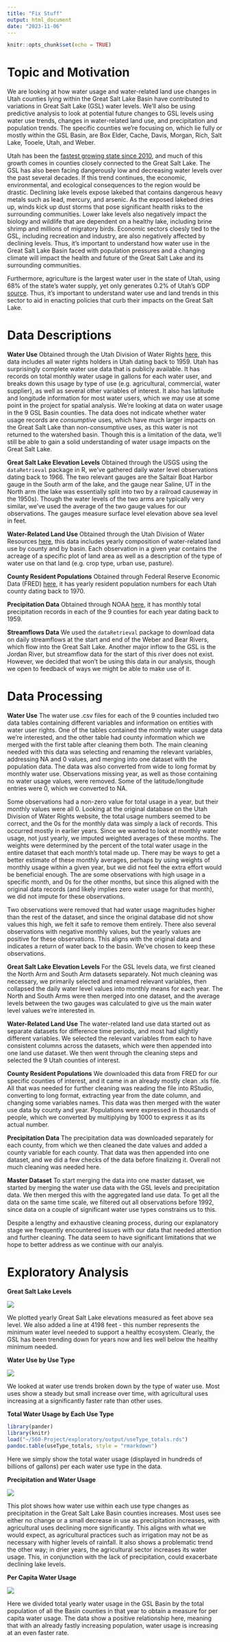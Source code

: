 ```yaml
---
title: "Fix Stuff"
output: html_document
date: "2023-11-06"
---
```


```r
knitr::opts_chunk$set(echo = TRUE)
```

# Topic and Motivation

We are looking at how water usage and water-related land use changes in Utah counties lying within the Great Salt Lake Basin have contributed to variations in Great Salt Lake (GSL) water levels. We'll also be using predictive analysis to look at potential future changes to GSL levels using water use trends, changes in water-related land use, and precipitation and population trends. The specific counties we're focusing on, which lie fully or mostly within the GSL Basin, are Box Elder, Cache, Davis, Morgan, Rich, Salt Lake, Tooele, Utah, and Weber.

Utah has been the [fastest growing state since 2010](https://worldpopulationreview.com/state-rankings/fastest-growing-states), and much of this growth comes in counties closely connected to the Great Salt Lake. The GSL has also been facing dangerously low and decreasing water levels over the past several decades. If this trend continues, the economic, environmental, and ecological consequences to the region would be drastic. Declining lake levels expose lakebed that contains dangerous heavy metals such as lead, mercury, and arsenic. As the exposed lakebed dries up, winds kick up dust storms that pose significant health risks to the surrounding communities. Lower lake levels also negatively impact the biology and wildlife that are dependent on a healthy lake, including brine shrimp and millions of migratory birds. Economic sectors cloesly tied to the GSL, including recreation and industry, are also negatively affected by declining levels. Thus, it's important to understand how water use in the Great Salt Lake Basin faced with population pressures and a changing climate will impact the health and future of the Great Salt Lake and its surrounding communities. 

Furthermore, agriculture is the largest water user in the state of Utah, using 68% of the state's water supply, yet only generates 0.2% of Utah's GDP [source](https://www.google.com/url?sa=t&rct=j&q=&esrc=s&source=web&cd=&ved=2ahUKEwjU4_Tf8aOCAxU9MjQIHS19CYEQFnoECA4QAw&url=https%3A%2F%2Fcontent.csbs.utah.edu%2F~lozada%2FResearch%2FUtahAgWaterUseHay.docx%23%3A~%3Atext%3DUsing%252068%2525%2520of%2520Utah%27s%2520water%2Cto%2520which%2520we%2520will%2520return.&usg=AOvVaw0IdpqkRNtyRjWG_ycnpIPq&opi=89978449). Thus, it’s important to understand water use and land trends in this sector to aid in enacting policies that curb their impacts on the Great Salt Lake.


# Data Descriptions

**Water Use**
Obtained through the Utah Division of Water Rights [here](https://waterrights.utah.gov/asp_apps/generalWaterUse/WaterUseList.asp), this data includes all water rights holders in Utah dating back to 1959. Utah has surprisingly complete water use data that is publicly available. It has records on total monthly water usage in gallons for each water user, and breaks down this usage by type of use (e.g. agricultural, commercial, water supplier), as well as several other variables of interest. It also has latitude and longitude information for most water users, which we may use at some point in the project for spatial analysis. We're looking at data on water usage in the 9 GSL Basin counties. The data does not indicate whether water usage records are *consumptive* uses, which have much larger impacts on the Great Salt Lake than non-consumptive uses, as this water is not returned to the watershed basin. Though this is a limitation of the data, we'll still be able to gain a solid understanding of water usage impacts on the Great Salt Lake.

**Great Salt Lake Elevation Levels**
Obtained through the USGS using the `dataRetrieval` package in R, we've gathered daily water level observations dating back to 1966. The two relevant gauges are the Saltair Boat Harbor gauge in the South arm of the lake, and the gauge near Saline, UT in the North arm (the lake was essentially split into two by a railroad causeway in the 1950s). Though the water levels of the two arms are typically very similar, we've used the average of the two gauge values for our observations. The gauges measure surface level elevation above sea level in feet.

**Water-Related Land Use**
Obtained through the Utah Division of Water Resources [here](https://dwre-utahdnr.opendata.arcgis.com/pages/wrlu-data), this data includes yearly composition of water-related land use by county and by basin. Each observation in a given year contains the acreage of a specific plot of land area as well as a description of the type of water use on that land (e.g. crop type, urban use, pasture).

**County Resident Populations**
Obtained through Federal Reserve Economic Data (FRED) [here](https://fred.stlouisfed.org/categories/30154), it has yearly resident population numbers for each Utah county dating back to 1970.

**Precipitation Data**
Obtained through NOAA [here](https://www.ncei.noaa.gov/access/monitoring/climate-at-a-glance/county/time-series/UT-057/pcp/all/1/1959-2023), it has monthly total precipitation records in each of the 9 counties for each year dating back to 1959. 

**Streamflows Data**
We used the `dataRetrieval` package to download data on daily streamflows at the start and end of the Weber and Bear Rivers, which flow into the Great Salt Lake. Another major inflow to the GSL is the Jordan River, but streamflow data for the start of this river does not exist. However, we decided that won't be using this data in our analysis, though we open to feedback of ways we might be able to make use of it.


# Data Processing

**Water Use**
The water use .csv files for each of the 9 counties included two data tables containing different variables and information on entities with water user rights. One of the tables contained the monthly water usage data we're interested, and the other table had county information which we merged with the first table after cleaning them both. The main cleaning needed with this data was selecting and renaming the relevant variables, addressing NA and 0 values, and merging into one dataset with the population data. The data was also converted from wide to long format by monthly water use. Observations missing year, as well as those containing no water usage values, were removed. Some of the latitude/longitude entries were 0, which we converted to NA.

Some observations had a non-zero value for total usage in a year, but their monthly values were all 0. Looking at the original database on the Utah Division of Water Rights website, the total usage numbers seemed to be correct, and the 0s for the monthly data was simply a lack of records. This occurred mostly in earlier years. Since we wanted to look at monthly water usage, not just yearly, we imputed weighted averages of these months. The weights were determined by the percent of the total water usage in the entire dataset that each month's total made up. There may be ways to get a better estimate of these monthly averages, perhaps by using weights of monthly usage within a given year, but we did not feel the extra effort would be beneficial enough. The are some observations with high usage in a specific month, and 0s for the other months, but since this aligned with the original data records (and likely implies zero water usage for that month), we did not impute for these observations.

Two observations were removed that had water usage magnitudes higher than the rest of the dataset, and since the original database did not show values this high, we felt it safe to remove them entirely. There also several observations with negative monthly values, but the yearly values are positive for these observations. This aligns with the original data and indicates a return of water back to the basin. We've chosen to keep these observations.

**Great Salt Lake Elevation Levels**
For the GSL levels data, we first cleaned the North Arm and South Arm datasets separately. Not much cleaning was necessary, we primarily selected and renamed relevant variables, then collapsed the daily water level values into monthly means for each year. The North and South Arms were then merged into one dataset, and the average levels between the two gauges was calculated to give us the main water level values we're interested in.

**Water-Related Land Use**
The water-related land use data started out as separate datasets for difference time periods, and most had slightly different variables. We selected the relevant variables from each to have consistent columns across the datasets, which were then appended into one land use dataset. We then went through the cleaning steps and selected the 9 Utah counties of interest.

**County Resident Populations**
We downloaded this data from FRED for our specific counties of interest, and it came in an already mostly clean .xls file. All that was needed for further cleaning was reading the file into RStudio, converting to long format, extracting year from the date column, and changing some variables names. This data was then merged with the water use data by county and year. Populations were expressed in thousands of people, which we converted by multiplying by 1000 to express it as its actual number.

**Precipitation Data**
The precipitation data was downloaded separately for each county, from which we then cleaned the date values and added a county variable for each county. That data was then appended into one dataset, and we did a few checks of the data before finalizing it. Overall not much cleaning was needed here.

**Master Dataset**
To start merging the data into one master dataset, we started by merging the water use data with the GSL levels and precipitation data. We then merged this with the aggregated land use data. To get all the data on the same time scale, we filtered out all observations before 1992, since data on a couple of significant water use types constrains us to this.

Despite a lengthy and exhaustive cleaning process, during our explanatory stage we frequently encountered issues with our data that needed attention and further cleaning. The data seem to have significant limitations that we hope to better address as we continue with our analyis.


# Exploratory Analysis

**Great Salt Lake Levels**

![]("~/560-Project/exploratory/output/gslLevels.png")

We plotted yearly Great Salt Lake elevations measured as feet above sea level. We also added a line at 4198 feet - this number represents the minimum water level needed to support a healthy ecosystem. Clearly, the GSL has been trending down for years now and lies well below the healthy minimum needed.

**Water Use by Use Type**

![]("~/560-Project/exploratory/output/waterUse_byType.png")

We looked at water use trends broken down by the type of water use. Most uses show a steady but small increase over time, with agricultural uses increasing at a significantly faster rate than other uses.

**Total Water Usage by Each Use Type**

```r
library(pander)
library(knitr)
load("~/560-Project/exploratory/output/useType_totals.rds")
pandoc.table(useType_totals, style = "rmarkdown")
```

Here we simply show the total water usage (displayed in hundreds of billions of gallons) per each water use type in the data.

**Precipitation and Water Usage**

![]("~/560-Project/exploratory/output/precip_waterUsage.png")

This plot shows how water use within each use type changes as precipitation in the Great Salt Lake Basin counties increases. Most uses see either no change or a small decrease in use as precipitation increases, with agricultural uses declining more significantly. This aligns with what we would expect, as agricultural practices such as irrigation may not be as necessary with higher levels of rainfall. It also shows a problematic trend the other way; in drier years, the agricultural sector increases its water usage. This, in conjunction with the lack of precipitation, could exacerbate declining lake levels.

**Per Capita Water Usage**

![]("~/560-Project/exploratory/output/perCapita_usage.png")

Here we divided total yearly water usage in the GSL Basin by the total population of all the Basin counties in that year to obtain a measure for per capita water usage. The data show a positive relationship here, meaning that with an already fastly increasing population, water usage is increasing at an even faster rate.
